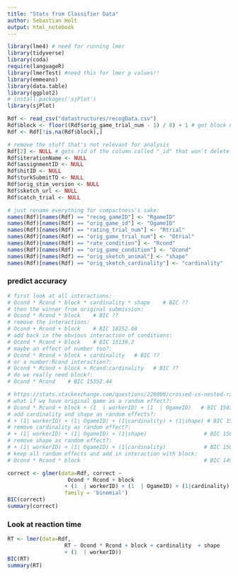 ```yaml
---
title: "Stats from Classifier Data"
author: Sebastian Holt
output: html_notebook
---
```


```r

library(lme4) # need for running lmer
library(tidyverse)
library(coda)
require(languageR)
library(lmerTest) #need this for lmer p values!!
library(emmeans)
library(data.table)
library(ggplot2)
# install.packages('sjPlot')
library(sjPlot)


```


```r
Rdf <- read_csv("datastructures/recogData.csv")
Rdf$block <- floor((Rdf$orig_game_trial_num - 1) / 8) + 1 # get block number from trial number of original game
Rdf <- Rdf[!is.na(Rdf$block),]

# remove the stuff that's not relevant for analysis
Rdf[2] <- NULL # gets rid of the column called "_id" that won't delete by name because of the underscore
Rdf$iterationName <- NULL
Rdf$assignmentID <- NULL
Rdf$hitID <- NULL
Rdf$turkSubmitTO <- NULL
Rdf$orig_stim_version <- NULL
Rdf$sketch_url <- NULL
Rdf$catch_trial <- NULL

# just rename everything for compactness's sake:
names(Rdf)[names(Rdf) == "recog_gameID"] <- "RgameID"
names(Rdf)[names(Rdf) == "orig_game_id"] <- "OgameID"
names(Rdf)[names(Rdf) == "rating_trial_num"] <- "Rtrial"
names(Rdf)[names(Rdf) == "orig_game_trial_num"] <- "Otrial"
names(Rdf)[names(Rdf) == "rate_condition"] <- "Rcond"
names(Rdf)[names(Rdf) == "orig_game_condition"] <- "Ocond"
names(Rdf)[names(Rdf) == "orig_sketch_animal"] <- "shape"
names(Rdf)[names(Rdf) == "orig_sketch_cardinality"] <- "cardinality"


```
### predict accuracy
```r
# first look at all interactions:
# Ocond * Rcond * block * cardinality * shape    # BIC ??                     # didn't converge
# then the winner from original submission:
# Ocond * Rcond * block    # BIC ??                                           # didn't converge
# remove the interactions:
# Ocond + Rcond + block    # BIC 18152.68                                     #
# add back in the obvious interaction of conditions:
# Ocond * Rcond + block    # BIC 15139.2                                      # 
# maybe an effect of number too?:
# Ocond * Rcond + block + cardinality   # BIC ??                              # didn't converge
# or a number:Rcond interaction?:
# Ocond * Rcond + block + Rcond:cardinality   # BIC ??                        # didn't converge
# do we really need block?:
# Ocond * Rcond    # BIC 15352.44                                             # didn't converge

# https://stats.stackexchange.com/questions/228800/crossed-vs-nested-random-effects-how-do-they-differ-and-how-are-they-specified
# what if we have original game as a random effect?:
# Ocond * Rcond + block + (1  | workerID) + (1  | OgameID)   # BIC 15036.93   #
# add cardinality and shape as random effects?:
# + (1| workerID) + (1| OgameID) + (1|cardinality) + (1|shape) # BIC 15010.13 # winner?
# remove cardinality as random effect?:
# + (1| workerID) + (1| OgameID) + (1|shape)                  # BIC 15012.25  #
# remove shape as random effect?:
# + (1| workerID) + (1| OgameID) + (1|cardinality)            # BIC 15035.04  #
# keep all random effects and add in interaction with block:
# Ocond * Rcond * block                                       # BIC 14990.33  # didn't converge

correct <- glmer(data=Rdf, correct ~ 
                   Ocond * Rcond + block
                  + (1  | workerID) + (1  | OgameID) + (1|cardinality) + (1|shape),
                  family = 'binomial')
BIC(correct)
summary(correct)

```


### Look at reaction time
```r
RT <- lmer(data=Rdf,
                  RT ~ Ocond * Rcond + block + cardinality  + shape
                  + (1  | workerID))
BIC(RT)
summary(RT)
```